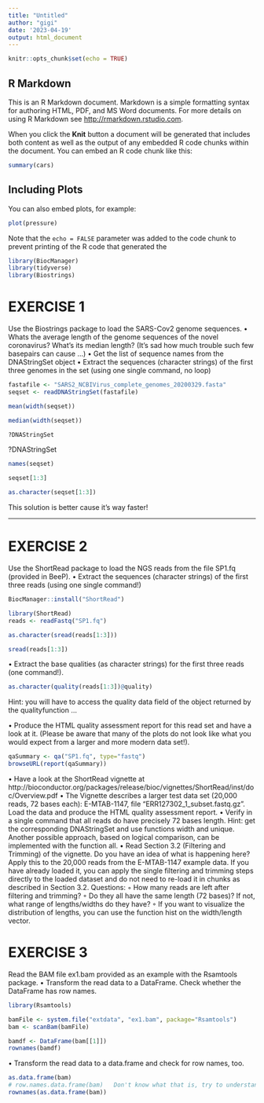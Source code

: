```yaml
---
title: "Untitled"
author: "gigi"
date: '2023-04-19'
output: html_document
---
```


```r
knitr::opts_chunk$set(echo = TRUE)
```

## R Markdown

This is an R Markdown document. Markdown is a simple formatting syntax for authoring HTML, PDF, and MS Word documents. For more details on using R Markdown see <http://rmarkdown.rstudio.com>.

When you click the **Knit** button a document will be generated that includes both content as well as the output of any embedded R code chunks within the document. You can embed an R code chunk like this:

```r
summary(cars)
```

## Including Plots

You can also embed plots, for example:

```r
plot(pressure)
```

Note that the `echo = FALSE` parameter was added to the code chunk to prevent printing of the R code that generated the 








```r
library(BiocManager)
library(tidyverse)
library(Biostrings)
```




# EXERCISE 1 

Use the Biostrings package to load the SARS-Cov2 genome sequences.
• Whats the average length of the genome sequences of the novel coronavirus? What’s its median
length? (It’s sad how much trouble such few basepairs can cause …)
• Get the list of sequence names from the DNAStringSet object
• Extract the sequences (character strings) of the first three genomes in the set (using one single
command, no loop)

```r
fastafile <- "SARS2_NCBIVirus_complete_genomes_20200329.fasta"
seqset <- readDNAStringSet(fastafile)

```

```r
mean(width(seqset))
```

```r
median(width(seqset))
```

```r
?DNAStringSet
```

?DNAStringSet

```r
names(seqset)
```

```r
seqset[1:3]
```
```r
as.character(seqset[1:3])
```
This solution is better cause it's way faster!



____________
# EXERCISE 2

Use the ShortRead package to load the NGS reads from the file SP1.fq (provided in BeeP).
• Extract the sequences (character strings) of the first three reads (using one single command!)

```r
BiocManager::install("ShortRead")
```
```r
library(ShortRead)
reads <- readFastq("SP1.fq")
```

```r
as.character(sread(reads[1:3]))

```

```r
sread(reads[1:3])
```

• Extract the base qualities (as character strings) for the first three reads (one command!).

```r
as.character(quality(reads[1:3])@quality)
```


Hint: you will have to access the quality data field of the object returned by the qualityfunction
…

• Produce the HTML quality assessment report for this read set and have a look at it. (Please be aware that many of the plots do not look like what you would expect from a larger and more modern data set!).

```r
qaSummary <- qa("SP1.fq", type="fastq")
browseURL(report(qaSummary))
```


• Have a look at the ShortRead vignette at
http://bioconductor.org/packages/release/bioc/vignettes/ShortRead/inst/doc/Overview.pdf
• The Vignette describes a larger test data set (20,000 reads, 72 bases each): E-MTAB-1147, file
"ERR127302_1_subset.fastq.gz". Load the data and produce the HTML quality assessment
report.
• Verify in a single command that all reads do have precisely 72 bases length. Hint: get the
corresponding DNAStringSet and use functions width and unique. Another possible
approach, based on logical comparison, can be implemented with the function all.
• Read Section 3.2 (Filtering and Trimming) of the vignette. Do you have an idea of what is
happening here? Apply this to the 20,000 reads from the E-MTAB-1147 example data. If you
have already loaded it, you can apply the single filtering and trimming steps directly to the
loaded dataset and do not need to re-load it in chunks as described in Section 3.2. Questions:
◦ How many reads are left after filtering and trimming?
◦ Do they all have the same length (72 bases)? If not, what range of lengths/widths do they
have?
◦ If you want to visualize the distribution of lengths, you can use the function hist on the
width/length vector.


# EXERCISE 3

Read the BAM file ex1.bam provided as an example with the Rsamtools package.
• Transform the read data to a DataFrame. Check whether the DataFrame has row names.

```r
library(Rsamtools)
```

```r
bamFile <- system.file("extdata", "ex1.bam", package="Rsamtools")
bam <- scanBam(bamFile)
```

```r
bamdf <- DataFrame(bam[[1]])
rownames(bamdf)
```

• Transform the read data to a data.frame and check for row names, too.
```r
as.data.frame(bam)
# row.names.data.frame(bam)   Don't know what that is, try to understand it
rownames(as.data.frame(bam))
```









